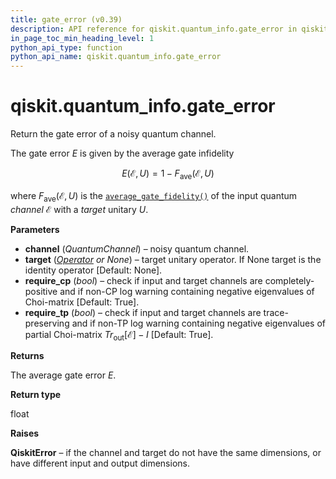 ```yaml
---
title: gate_error (v0.39)
description: API reference for qiskit.quantum_info.gate_error in qiskit v0.39
in_page_toc_min_heading_level: 1
python_api_type: function
python_api_name: qiskit.quantum_info.gate_error
---
```


<span id="qiskit-quantum-info-gate-error" />

# qiskit.quantum\_info.gate\_error

<Function id="qiskit.quantum_info.gate_error" isDedicatedPage={true} github="https://github.com/qiskit/qiskit/tree/stable/0.22/qiskit/quantum_info/operators/measures.py" signature="gate_error(channel, target=None, require_cp=True, require_tp=False)">
  Return the gate error of a noisy quantum channel.

  The gate error $E$ is given by the average gate infidelity

$$
E(\mathcal{E}, U) = 1 - F_{\text{ave}}(\mathcal{E}, U)
$$

  where $F_{\text{ave}}(\mathcal{E}, U)$ is the [`average_gate_fidelity()`](qiskit.quantum_info.average_gate_fidelity "qiskit.quantum_info.average_gate_fidelity") of the input quantum *channel* $\mathcal{E}$ with a *target* unitary $U$.

  **Parameters**

  *   **channel** (*QuantumChannel*) – noisy quantum channel.
  *   **target** ([*Operator*](qiskit.quantum_info.Operator "qiskit.quantum_info.Operator") *or None*) – target unitary operator. If None target is the identity operator \[Default: None].
  *   **require\_cp** (*bool*) – check if input and target channels are completely-positive and if non-CP log warning containing negative eigenvalues of Choi-matrix \[Default: True].
  *   **require\_tp** (*bool*) – check if input and target channels are trace-preserving and if non-TP log warning containing negative eigenvalues of partial Choi-matrix $Tr_{\mbox{out}}[\mathcal{E}] - I$ \[Default: True].

  **Returns**

  The average gate error $E$.

  **Return type**

  float

  **Raises**

  **QiskitError** – if the channel and target do not have the same dimensions, or have different input and output dimensions.
</Function>

